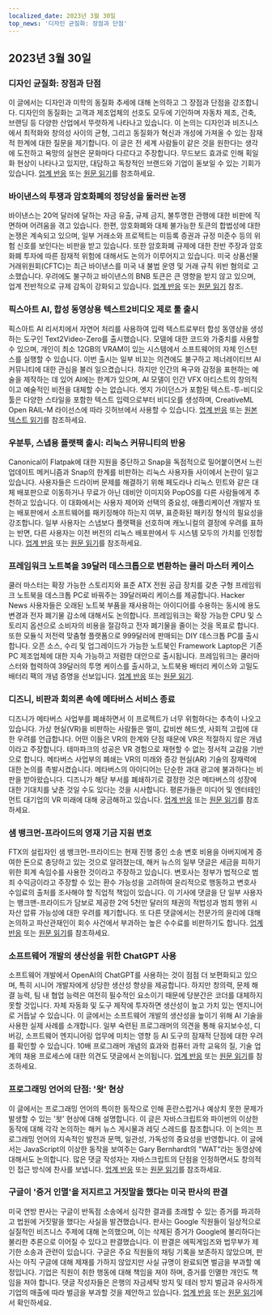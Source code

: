 ```yaml
---
localized_date: 2023년 3월 30일
top_news: '디자인 균질화: 장점과 단점'
---
```




<CallToAction />

<Steps>

## 2023년 3월 30일

### 디자인 균질화: 장점과 단점

이 글에서는 디자인과 미학의 동질화 추세에 대해 논의하고 그 장점과 단점을 강조합니다. 디자인의 동질화는 고객과 제조업체의 선호도 모두에 기인하며 자동차 제조, 건축, 브랜딩 등 다양한 산업에서 뚜렷하게 나타나고 있습니다. 이 논의는 디자인과 비즈니스에서 최적화와 창의성 사이의 균형, 그리고 동질화가 혁신과 개성에 가져올 수 있는 잠재적 한계에 대한 질문을 제기합니다. 이 글은 전 세계 사람들이 같은 것을 원한다는 생각에 도전하고 욕망의 실현은 문화마다 다르다고 주장합니다. 무드보드 효과로 인해 획일화 현상이 나타나고 있지만, 대담하고 독창적인 브랜드와 기업이 돋보일 수 있는 기회가 있습니다.
[업계 반응](http://news.ycombinator.com/item?id=35355703) 또는 [원문 읽기](https://www.alexmurrell.co.uk/articles/the-age-of-average)를 참조하세요.

### 바이낸스의 투쟁과 암호화폐의 정당성을 둘러싼 논쟁

바이낸스는 20억 달러에 달하는 자금 유출, 규제 금지, 불투명한 관행에 대한 비판에 직면하며 어려움을 겪고 있습니다. 한편, 암호화폐와 대체 불가능한 토큰의 합법성에 대한 논쟁은 계속되고 있으며, 일부 거래소와 프로젝트는 미등록 증권과 규정 미준수 등의 위험 신호를 보인다는 비판을 받고 있습니다. 또한 암호화폐 규제에 대한 찬반 주장과 암호화폐 투자에 따른 잠재적 위험에 대해서도 논의가 이루어지고 있습니다. 미국 상품선물거래위원회(CFTC)는 최근 바이낸스를 미국 내 불법 운영 및 거래 규칙 위반 혐의로 고소했습니다. 우려에도 불구하고 바이낸스의 BNB 토큰은 큰 영향을 받지 않고 있으며, 업계 전반적으로 규제 감독이 강화되고 있습니다.
[업계 반응](http://news.ycombinator.com/item?id=35351805) 또는 [원문 읽기](https://www.wsj.com/articles/binance-sees-2-billion-in-outflows-as-troubles-compound-9a136e21) 참조.

### 픽스아트 AI, 합성 동영상용 텍스트2비디오 제로 툴 출시

픽스아트 AI 리서치에서 자연어 처리를 사용하여 입력 텍스트로부터 합성 동영상을 생성하는 도구인 Text2Video-Zero를 출시했습니다. 모델에 대한 코드와 가중치를 사용할 수 있으며, 개인이 최소 12GB의 VRAM이 있는 시스템에서 소프트웨어의 자체 인스턴스를 실행할 수 있습니다. 이번 출시는 일부 비꼬는 의견에도 불구하고 제너레이티브 AI 커뮤니티에 대한 관심을 불러 일으켰습니다. 하지만 인간의 욕구와 감정을 표현하는 예술을 제작하는 데 있어 AI에는 한계가 있으며, AI 모델이 인간 VFX 아티스트의 창의적이고 예술적인 비전을 대체할 수는 없습니다. 엣지 가이던스가 포함된 텍스트-투-비디오 툴은 다양한 스타일을 포함한 텍스트 입력으로부터 비디오를 생성하며, CreativeML Open RAIL-M 라이선스에 따라 깃허브에서 사용할 수 있습니다.
[업계 반응](http://news.ycombinator.com/item?id=35352452) 또는 [원본 텍스트 읽기](https://github.com/Picsart-AI-Research/Text2Video-Zero)를 참조하세요.

### 우분투, 스냅용 플랫팩 출시: 리눅스 커뮤니티의 반응

Canonical이 Flatpak에 대한 지원을 중단하고 Snap을 독점적으로 밀어붙이면서 느린 업데이트 메커니즘과 Snap의 한계를 비판하는 리눅스 사용자들 사이에서 논란이 일고 있습니다. 사용자들은 드라이버 문제를 해결하기 위해 페도라나 리눅스 민트와 같은 대체 배포판으로 이동하거나 무료가 아닌 데비안 이미지와 PopOS를 다른 사람들에게 추천하고 있습니다. 이 대화에서는 사용자 제어와 선택의 중요성, 애플리케이션 개발자 또는 배포판에서 소프트웨어를 패키징해야 하는지 여부, 표준화된 패키징 형식의 필요성을 강조합니다. 일부 사용자는 스냅보다 플랫팩을 선호하며 캐노니컬의 결정에 우려를 표하는 반면, 다른 사용자는 이전 버전의 리눅스 배포판에서 두 시스템 모두의 가치를 인정합니다.
[업계 반응](http://news.ycombinator.com/item?id=35354729) 또는 [원문 읽기](https://lwn.net/SubscriberLink/927262/6adb2350e2b0d2ce/)를 참조하세요.

### 프레임워크 노트북을 39달러 데스크톱으로 변환하는 쿨러 마스터 케이스

쿨러 마스터는 확장 가능한 스토리지와 표준 ATX 전원 공급 장치를 갖춘 구형 프레임워크 노트북을 데스크톱 PC로 바꿔주는 39달러짜리 케이스를 제공합니다. Hacker News 사용자들은 오래된 노트북 부품을 재사용하는 아이디어를 수용하는 동시에 용도 변경과 전자 폐기물 감소에 대해서도 논의합니다. 프레임워크는 확장 가능한 CPU 및 스토리지 옵션으로 소비자의 비용을 절감하고 전자 폐기물을 줄이는 것을 목표로 합니다. 또한 모듈식 저전력 맞춤형 플랫폼으로 999달러에 판매되는 DIY 데스크톱 PC를 출시합니다. 오픈 소스, 수리 및 업그레이드가 가능한 노트북인 Framework Laptop은 기존 PC 제조업체에 대한 지속 가능하고 저렴한 대안으로 출시됩니다. 프레임워크는 쿨러마스터와 협력하여 39달러의 투명 케이스를 출시하고, 노트북용 배터리 케이스와 고밀도 배터리 팩의 개념 증명을 선보입니다.
[업계 반응](http://news.ycombinator.com/item?id=35350288) 또는 [원문 읽기](https://www.theverge.com/2023/3/23/23652939/framework-cooler-master-sff-pc-case).

### 디즈니, 비판과 회의론 속에 메타버스 서비스 종료

디즈니가 메타버스 사업부를 폐쇄하면서 이 프로젝트가 너무 위험하다는 추측이 나오고 있습니다. 가상 현실(VR)을 비판하는 사람들은 멀미, 값비싼 헤드셋, 사회적 고립에 대한 우려를 언급합니다. 어떤 이들은 VR의 한계와 단점 때문에 VR은 적절하지 않은 개념이라고 주장합니다. 테마파크의 성공은 VR 경험으로 재현할 수 없는 정서적 교감을 기반으로 합니다. 메타버스 사업부의 폐쇄는 VR의 미래와 증강 현실(AR) 기술의 잠재력에 대한 논의를 촉발시켰습니다. 메타버스의 아이디어는 단순한 과대 광고에 불과하다는 비판을 받아왔습니다. 디즈니가 해당 부서를 폐쇄하기로 결정한 것은 메타버스의 성장에 대한 기대치를 낮춘 것일 수도 있다는 것을 시사합니다. 평론가들은 미디어 및 엔터테인먼트 대기업의 VR 미래에 대해 궁금해하고 있습니다.
[업계 반응](http://news.ycombinator.com/item?id=35350952) 또는 [원문 읽기](https://www.wsj.com/articles/disney-eliminates-its-metaverse-division-as-part-of-companys-layoffs-plan-94b03650)를 참조하세요.

### 샘 뱅크먼-프라이드의 영재 기금 지원 변호

FTX의 설립자인 샘 뱅크먼-프라이드는 현재 진행 중인 소송 변호 비용을 아버지에게 증여한 돈으로 충당하고 있는 것으로 알려졌는데, 해커 뉴스의 일부 댓글은 세금을 피하기 위한 회계 속임수를 사용한 것이라고 주장하고 있습니다. 변호사는 정부가 법적으로 범죄 수익금이라고 주장할 수 있는 환수 가능성을 고려하여 윤리적으로 행동하고 변호사 수임료의 출처를 조사해야 할 직업적 책임이 있습니다. 이 기사에 댓글을 단 일부 사용자는 뱅크맨-프라이드가 담보로 제공한 2억 5천만 달러의 채권의 적법성과 범죄 행위 시 자산 압류 가능성에 대한 우려를 제기합니다. 또 다른 댓글에서는 전문가의 윤리에 대해 논의하고 파산관재인이 회수 사건에서 부과하는 높은 수수료를 비판하기도 합니다.
[업계 반응](http://news.ycombinator.com/item?id=35358698) 또는 [원문 읽기](https://www.forbes.com/sites/sarahemerson/2023/03/29/sam-bankman-fried-legal-fees-funded-by-alameda-money-gifted-to-father-joe-bankman/)를 참조하세요.

### 소프트웨어 개발의 생산성을 위한 ChatGPT 사용

소프트웨어 개발에서 OpenAI의 ChatGPT를 사용하는 것이 점점 더 보편화되고 있으며, 특히 시니어 개발자에게 상당한 생산성 향상을 제공합니다. 하지만 창의력, 문제 해결 능력, 팀 내 협업 능력은 여전히 필수적인 요소이기 때문에 당분간은 코더를 대체하지 못할 것입니다. 자체 자동화 및 도구 제작에 투자하면 생산성이 높고 가치 있는 엔지니어로 거듭날 수 있습니다. 이 글에서는 소프트웨어 개발의 생산성을 높이기 위해 AI 기술을 사용한 실제 사례를 소개합니다. 일부 숙련된 프로그래머의 의견을 통해 유지보수성, 디버깅, 소프트웨어 엔지니어링 업무에 미치는 영향 등 AI 도구의 잠재적 단점에 대한 우려를 확인할 수 있습니다. 10배 프로그래머 개념의 효과와 컴퓨터 과학 교육의 질, 기술 업계의 채용 프로세스에 대한 의견도 댓글에서 논의됩니다.
[업계 반응](http://news.ycombinator.com/item?id=35356054) 또는 [원문 읽기](https://kadekillary.work/posts/1000x-eng/)를 참조하세요.

### 프로그래밍 언어의 단점: '왓' 현상

이 글에서는 프로그래밍 언어의 특이한 동작으로 인해 혼란스럽거나 예상치 못한 문제가 발생할 수 있는 '왓' 현상에 대해 설명합니다. 이 글은 자바스크립트와 파이썬의 이상한 동작에 대해 각각 논의하는 해커 뉴스 게시물과 레딧 스레드를 참조합니다. 이 논의는 프로그래밍 언어의 지속적인 발전과 문맥, 일관성, 가독성의 중요성을 반영합니다. 이 글에서는 JavaScript의 이상한 동작을 보여주는 Gary Bernhardt의 "WAT"라는 동영상에 대해서도 논의합니다. 많은 댓글 작성자는 자바스크립트의 단점을 인정하면서도 창의적인 접근 방식에 찬사를 보냅니다.
[업계 반응](http://news.ycombinator.com/item?id=35363044) 또는 [원문 읽기](https://www.destroyallsoftware.com/talks/wat)를 참조하세요.

### 구글이 '증거 인멸'을 저지르고 거짓말을 했다는 미국 판사의 판결

미국 연방 판사는 구글이 반독점 소송에서 심각한 결과를 초래할 수 있는 증거를 파괴하고 법원에 거짓말을 했다는 사실을 발견했습니다. 판사는 Google 직원들이 일상적으로 실질적인 비즈니스 주제에 대해 논의했으며, 이는 삭제된 증거가 Google에 불리하다는 불리한 추론으로 이어질 수 있다고 판결했습니다. 이 판결은 에픽게임즈와 법무부가 제기한 소송과 관련이 있습니다. 구글은 주요 직원들의 채팅 기록을 보존하지 않았으며, 판사는 아직 구글에 대해 제재를 가하지 않았지만 사실 규명이 완료되면 벌금을 부과할 예정입니다. 기업은 직원이 취한 행동에 대해 책임을 져야 하며, 증거를 인멸한 개인도 책임을 져야 합니다. 댓글 작성자들은 은행의 자금세탁 방지 및 테러 방지 벌금과 유사하게 기업의 매출에 따라 벌금을 부과할 것을 제안하고 있습니다.
[업계 반응](http://news.ycombinator.com/item?id=35363095) 또는 [원문 읽기](https://storage.courtlistener.com/recap/gov.uscourts.cand.373179/gov.uscourts.cand.373179.469.0.pdf)에서 확인하세요.

</Steps>
